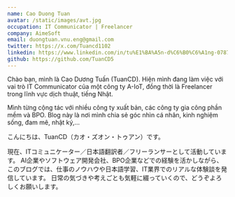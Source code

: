 ```yaml
---
name: Cao Duong Tuan
avatar: /static/images/avt.jpg
occupation: IT Communicator | Freelancer
company: AimeSoft
email: duongtuan.vnu.eng@gmail.com
twitter: https://x.com/Tuancd1102
linkedin: https://www.linkedin.com/in/tu%E1%BA%A5n-d%C6%B0%C6%A1ng-078738341/
github: https://github.com/TuanCD5
---
```


Chào bạn, mình là Cao Dương Tuấn (TuanCD).
Hiện  mình đang làm việc với vai trò IT Communicator của một công ty A-IoT, đồng thời là Freelancer trong lĩnh vực dịch thuật, tiếng Nhật.

Mình từng cộng tác với nhiều công ty xuất bản, các công ty gia công phần mềm và BPO.
Blog này là nơi mình chia sẻ góc nhìn cá nhân, kinh nghiệm sống, đam mê, nhật ký,...

こんにちは、TuanCD（カオ・ズオン・トゥアン）です。

現在、ITコミュニケーター／日本語翻訳者／フリーランサーとして活動しています。
AI企業やソフトウェア開発会社、BPO企業などでの経験を活かしながら、このブログでは、仕事のノウハウや日本語学習、IT業界でのリアルな体験談を発信しています。
日常の気づきや考えごとも気軽に綴っていくので、どうぞよろしくお願いします。
